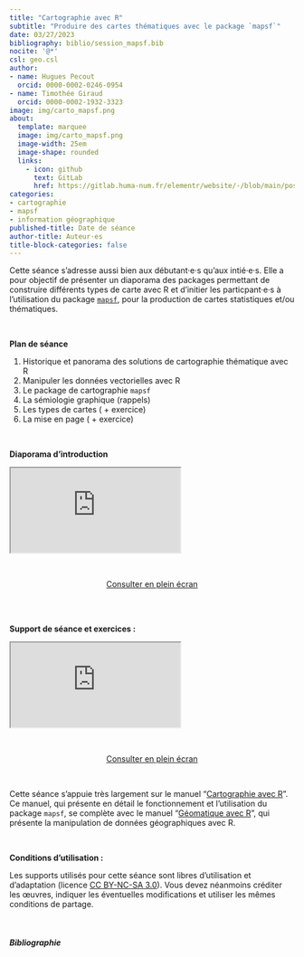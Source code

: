 ```yaml
---
title: "Cartographie avec R"
subtitle: "Produire des cartes thématiques avec le package `mapsf`"
date: 03/27/2023
bibliography: biblio/session_mapsf.bib
nocite: '@*'
csl: geo.csl
author: 
- name: Hugues Pecout
  orcid: 0000-0002-0246-0954
- name: Timothée Giraud
  orcid: 0000-0002-1932-3323
image: img/carto_mapsf.png
about:
  template: marquee
  image: img/carto_mapsf.png
  image-width: 25em
  image-shape: rounded
  links:
    - icon: github
      text: GitLab
      href: https://gitlab.huma-num.fr/elementr/website/-/blob/main/posts/seance5_carto_mapsf.qmd
categories: 
- cartographie
- mapsf
- information géographique
published-title: Date de séance
author-title: Auteur·es
title-block-categories: false
---
```


Cette séance s'adresse aussi bien aux débutant·e·s qu'aux intié·e·s. Elle a pour objectif de présenter un diaporama des packages permettant de construire différents types de carte avec R et d'initier les particpant·e·s à l'utilisation du package [`mapsf`](https://riatelab.github.io/mapsf/), pour la production de cartes statistiques et/ou thématiques.

\

**Plan de séance**

1.  Historique et panorama des solutions de cartographie thématique avec R
2.  Manipuler les données vectorielles avec R
3.  Le package de cartographie `mapsf`
4.  La sémiologie graphique (rappels)
5.  Les types de cartes ( + exercice)
6.  La mise en page ( + exercice)

\

**Diaporama d'introduction**

::: diapo
<iframe class="slide" src="https://elementr.gitpages.huma-num.fr/session_cartographie/panorama/#/title-slide">

</iframe>
:::

\

<center><a href="https://elementr.gitpages.huma-num.fr/session_cartographie/panorama/#/title-slide" class="btn btn-outline-success" role="button" aria-disabled="true"><i class="bi bi-eye"></i> Consulter en plein écran</a></center>

\
\

**Support de séance et exercices :**

::: quartodoc
<iframe class="slide2" src="https://elementr.gitpages.huma-num.fr/session_cartographie/tutoriel/">

</iframe>
:::

\

<center><a href="https://elementr.gitpages.huma-num.fr/session_cartographie/tutoriel/" class="btn btn-outline-success" role="button" aria-disabled="true"><i class="bi bi-eye"></i> Consulter en plein écran</a></center>

\

::: callout-note
Cette séance s'appuie très largement sur le manuel "[Cartographie avec R](https://rcarto.github.io/cartographie_avec_r/)".\
Ce manuel, qui présente en détail le fonctionnement et l'utilisation du package `mapsf`, se complète avec le manuel "[Géomatique avec R](https://rcarto.github.io/geomatique_avec_r/)", qui présente la manipulation de données géographiques avec R.
:::

\

**Conditions d'utilisation :**

Les supports utilisés pour cette séance sont libres d'utilisation et d'adaptation (licence [CC BY-NC-SA 3.0](https://creativecommons.org/licenses/by-nc-sa/3.0/fr/)). Vous devez néanmoins créditer les œuvres, indiquer les éventuelles modifications et utiliser les mêmes conditions de partage.

\

##### Bibliographie

::: {#refs}
:::
